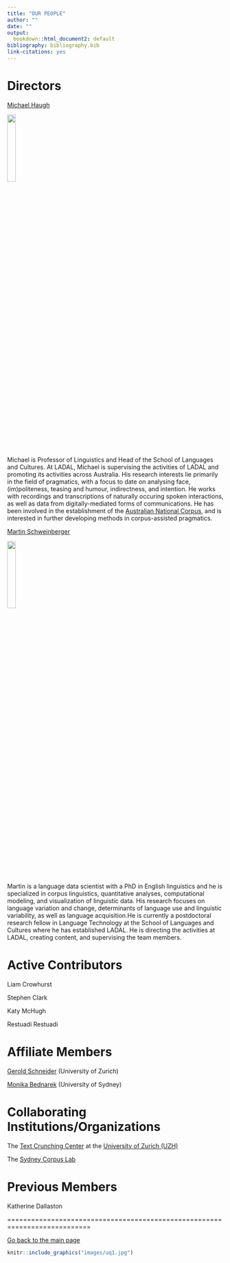```yaml
---
title: "OUR PEOPLE"
author: ""
date: ""
output:
  bookdown::html_document2: default
bibliography: bibliography.bib
link-citations: yes
---
```


# Directors{-}

[Michael Haugh ](https://languages-cultures.uq.edu.au/profile/1498/michael-haugh)

![](images/michaelhaugh.jpeg){width=20%} 

Michael is Professor of Linguistics and Head of the School of Languages and Cultures. At LADAL, Michael is supervising the activities of LADAL and promoting its activities across Australia. His research interests lie primarily in the field of pragmatics, with a focus to date on analysing face, (im)politeness, teasing and humour, indirectness, and intention. He works with recordings and transcriptions of naturally occuring spoken interactions, as well as data from digitally-mediated forms of communications. He has been involved in the establishment of the [Australian National Corpus](http://www.ausnc.org.au), and is interested in further developing methods in corpus-assisted pragmatics.


[Martin Schweinberger](https://languages-cultures.uq.edu.au/profile/4295/martin-schweinberger)

![](images/martinschweinberger.jpeg){width=20%}

Martin is a language data scientist with a PhD in English linguistics and he is specialized in corpus linguistics, quantitative analyses, computational modeling, and visualization of linguistic data. His research focuses on language variation and change, determinants of language use and linguistic variability, as well as language acquisition.He is currently a postdoctoral research fellow in Language Technology at the School of Languages and Cultures where he has established LADAL. He is directing the activities at LADAL, creating content, and supervising the team members.


# Active Contributors{-}

Liam Crowhurst

Stephen Clark

Katy McHugh

Restuadi Restuadi


# Affiliate Members{-}

[Gerold Schneider](https://www.cl.uzh.ch/de/people/team/compling/gschneid.html) (University of Zurich)

[Monika Bednarek](https://www.sydney.edu.au/arts/about/our-people/academic-staff/monika-bednarek.html) (University of Sydney)


# Collaborating Institutions/Organizations{-}

The [Text Crunching Center](https://www.cl.uzh.ch/en/TCC.html) at the [University of Zurich (UZH)](https://www.uzh.ch/en.html)

The [Sydney Corpus Lab](https://sydneycorpuslab.com/)


# Previous Members{-}

Katherine Dallaston

===========================================================================

[Go back to the main page](https://slcladal.github.io/index.html)

```r
knitr::include_graphics("images/uq1.jpg")
```
